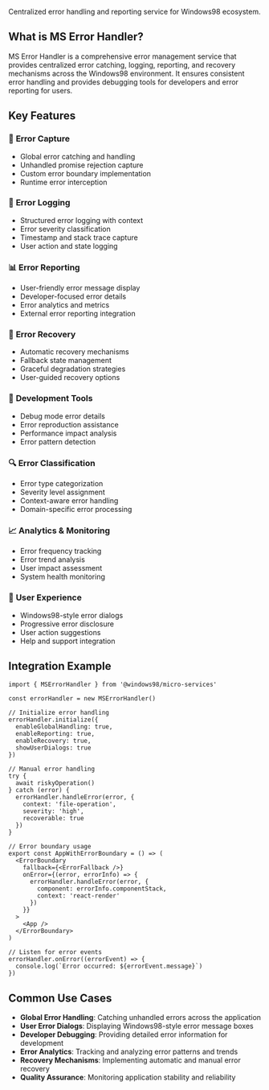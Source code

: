 
<Meta title="Workspaces/Micro Services/Services/MSErrorHandler" />

<Title>🚨 MS Error Handler</Title>

Centralized error handling and reporting service for Windows98 ecosystem.

## What is MS Error Handler?

MS Error Handler is a comprehensive error management service that provides centralized error catching, logging, reporting, and recovery mechanisms across the Windows98 environment. It ensures consistent error handling and provides debugging tools for developers and error reporting for users.

## Key Features

### 🎯 **Error Capture**
- Global error catching and handling
- Unhandled promise rejection capture
- Custom error boundary implementation
- Runtime error interception

### 📝 **Error Logging**
- Structured error logging with context
- Error severity classification
- Timestamp and stack trace capture
- User action and state logging

### 📊 **Error Reporting**
- User-friendly error message display
- Developer-focused error details
- Error analytics and metrics
- External error reporting integration

### 🔧 **Error Recovery**
- Automatic recovery mechanisms
- Fallback state management
- Graceful degradation strategies
- User-guided recovery options

### 🧪 **Development Tools**
- Debug mode error details
- Error reproduction assistance
- Performance impact analysis
- Error pattern detection

### 🔍 **Error Classification**
- Error type categorization
- Severity level assignment
- Context-aware error handling
- Domain-specific error processing

### 📈 **Analytics & Monitoring**
- Error frequency tracking
- Error trend analysis
- User impact assessment
- System health monitoring

### 🎨 **User Experience**
- Windows98-style error dialogs
- Progressive error disclosure
- User action suggestions
- Help and support integration

## Integration Example

```tsx
import { MSErrorHandler } from '@windows98/micro-services'

const errorHandler = new MSErrorHandler()

// Initialize error handling
errorHandler.initialize({
  enableGlobalHandling: true,
  enableReporting: true,
  enableRecovery: true,
  showUserDialogs: true
})

// Manual error handling
try {
  await riskyOperation()
} catch (error) {
  errorHandler.handleError(error, {
    context: 'file-operation',
    severity: 'high',
    recoverable: true
  })
}

// Error boundary usage
export const AppWithErrorBoundary = () => (
  <ErrorBoundary
    fallback={<ErrorFallback />}
    onError={(error, errorInfo) => {
      errorHandler.handleError(error, {
        component: errorInfo.componentStack,
        context: 'react-render'
      })
    }}
  >
    <App />
  </ErrorBoundary>
)

// Listen for error events
errorHandler.onError((errorEvent) => {
  console.log(`Error occurred: ${errorEvent.message}`)
})
```

## Common Use Cases

- **Global Error Handling**: Catching unhandled errors across the application
- **User Error Dialogs**: Displaying Windows98-style error message boxes
- **Developer Debugging**: Providing detailed error information for development
- **Error Analytics**: Tracking and analyzing error patterns and trends
- **Recovery Mechanisms**: Implementing automatic and manual error recovery
- **Quality Assurance**: Monitoring application stability and reliability